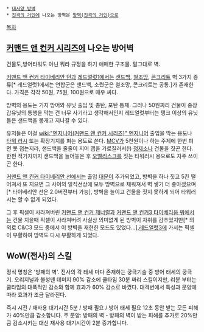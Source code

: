  * [[대서양 방벽]]
 * [[진격의 거인]]에 나오는 방벽은 [[방벽(진격의 거인)]]으로

[[목차]]
== [[커맨드 앤 컨커 시리즈]]에 나오는 방어벽 ==
건물도,방어타워도 아닌 뭐라 규정을 하기 애매한 구조물. 말그대로 벽.

[[커맨드 앤 컨커 타이베리안 던]]과 [[레드얼럿1]]에서는 [[샌드백]], [[철조망]], [[콘크리트]] 벽 3가지 종류[* 레드얼럿1에서는 연합군은 샌드백, 소련군은 철조망, 콘크리트는 공통.]가 존재한다. 가격은 각각 50원, 75원, 100원으로 매우 싸다.

방벽의 용도는 기지 방어와 유닛 출입 및 총탄, 포탄 통제. 그러나 50원짜리 건물이 중장갑유닛의 통행을 막는 건 너무 사기라고 생각해서인지 레드얼럿부터는 탱크 이상의 유닛들은 샌드백을 뭉개고 지나갈 수 있다.

유저들은 이걸 [[wiki:"엔지니어(커맨드 앤 컨커 시리즈)" 엔지니어]] 출입을 막는 용도나 [[타워 러시]] 또는 확장기지를 펴는 용도로 쓴다. [[MCV]]가 5천원이나 하는 주제에 한번 펴면 못 접는지라, 샌드백을 줄줄이 지어 맵을 가로질러서(!) [[정제소]]나 건물을 짓곤 한다. 한편 적기지까지 샌드백을 늘어놓은 후 [[오벨리스크]]를 짓는 타워러시 용으로도 자주 쓰이곤 한다.

[[커맨드 앤 컨커 타이베리안 선]]에서는 출입 [[대문]]이 추가되었고, 방벽을 하나 짓고 5칸 떨어져서 또 지으면 그 사이의 일직선상에 모두 방벽으로 채워져서 벽 쌓기 더 좋아졌으며[* 타이베리안 선은 2.0버전부터 가능], 방벽을 늘이고 건물을 짓지 못하게 되어 타워러시는 할 수 없게 되었다.

그 후 픽셀이 사라져버린 [[커맨드 앤 컨커 제너럴]]과 [[커맨드 앤 컨커3 타이베리움 워]]에서는 건물 지을때 픽셀이 사라져버려 사실상 의미없게 된 방벽이 자취를 감추었지만[* 의외로 C&C3 모드 중에서 이 방벽을 재현한 모드도 있었다...],[[레드얼럿3]]에 가서는 픽셀이 부활하여 방벽도 다시 부활하게 되었다.


== WoW(전사)의 스킬 ==
정식 명칭은 '방패의 벽'. 전사의 각 태세 마다 존재하는 궁극기술 중 방어 태세의 궁극기. 오리지널과 불성땐 데미지 90% 감소에 쿨타임 30분 짜리 스킬이지만, 리분 부터는 쿨타임의 대폭적인 감소와 함께 효과가 60% 감소로 바꼈다. 대격변에서 특성과 문양에 따라 효과가 조금 달라진다.

즉시 시전 / 재사용 대기시간 5분 / 방패 필요 / 방어 태세 필요
12초 동안 받는 모든 피해가 40%만큼 감소합니다.
주 문양: 방패의 벽 - 방패의 벽이 받는 피해를 추가로 20%만큼 감소시키는 대신 재사용 대기시간이 2분 증가합니다.
